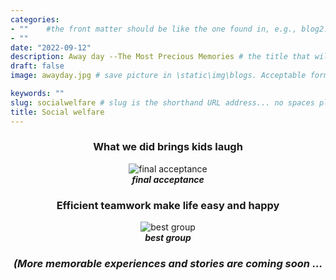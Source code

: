 ```yaml
---
categories:  
- ""    #the front matter should be like the one found in, e.g., blog2.md. It cannot be like the normal Rmd we used
- ""
date: "2022-09-12"
description: Away day --The Most Precious Memories # the title that will show up once someone gets to this page
draft: false
image: awayday.jpg # save picture in \static\img\blogs. Acceptable formats= jpg, jpeg, or png . Your iPhone pics wont work

keywords: ""
slug: socialwelfare # slug is the shorthand URL address... no spaces plz
title: Social welfare
---
```


<center>

### What we did brings kids laugh

![***final acceptance***](/img/blogs/awd1.jpg)

### Efficient teamwork make life easy and happy

![***best group***](/img/blogs/awd2.jpg)

### *(More memorable experiences and stories are coming soon ...*
